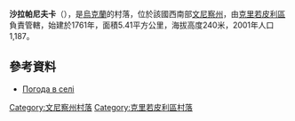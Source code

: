 {{coord|48|29|29|N|28|52|41|E|scale:30000|display=title}}

'''沙拉帕尼夫卡'''（{{lang-uk|Шарапанівка}}），是[[烏克蘭|烏克蘭]]的村落，位於該國西南部[[文尼察州|文尼察州]]，由[[克里若皮利區|克里若皮利區]]負責管轄，始建於1761年，面積5.41平方公里，海拔高度240米，2001年人口1,187。

==參考資料==
* [http://weather.in.ua/ua/vinnickaja/28668 Погода в селі ] {{Wayback|url=http://weather.in.ua/ua/vinnickaja/28668 |date=20181013014316 }}

[[Category:文尼察州村落|Category:文尼察州村落]]
[[Category:克里若皮利區村落|Category:克里若皮利區村落]]


{{Vinnytsia-geo-stub}}